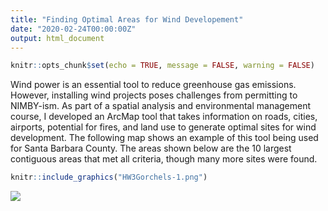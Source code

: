 ```yaml
---
title: "Finding Optimal Areas for Wind Developement"
date: "2020-02-24T00:00:00Z"
output: html_document
---
```


```r
knitr::opts_chunk$set(echo = TRUE, message = FALSE, warning = FALSE)
```

Wind power is an essential tool to reduce greenhouse gas emissions. However, installing wind projects poses challenges from permitting to NIMBY-ism. As part of a spatial analysis and environmental management course, I developed an ArcMap tool that takes information on roads, cities, airports, potential for fires, and land use to generate optimal sites for wind development. The following map shows an example of this tool being used for Santa Barbara County. The areas shown below are the 10 largest contiguous areas that met all criteria, though many more sites were found. 

```r
knitr::include_graphics("HW3Gorchels-1.png")
```
![](HW3Gorchels-1.png)
